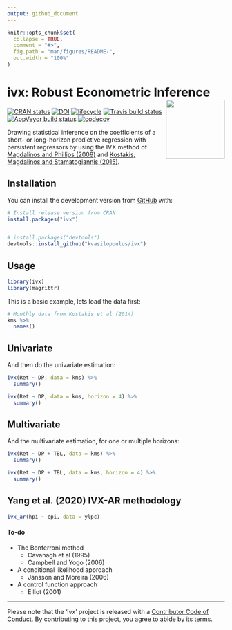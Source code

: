 ```yaml
---
output: github_document
---
```


```r
knitr::opts_chunk$set(
  collapse = TRUE,
  comment = "#>",
  fig.path = "man/figures/README-",
  out.width = "100%"
)
```
# ivx: Robust Econometric Inference <img src='man/figures/logo.png' align="right" height="136.5" />

[![CRAN status](https://www.r-pkg.org/badges/version/ivx)](https://cran.r-project.org/package=ivx)
[![DOI](https://zenodo.org/badge/137785074.svg)](https://zenodo.org/badge/latestdoi/137785074)
[![lifecycle](https://img.shields.io/badge/lifecycle-experimental-orange.svg)](https://www.tidyverse.org/lifecycle/#experimental)
[![Travis build status](https://travis-ci.org/kvasilopoulos/ivx.svg?branch=master)](https://travis-ci.org/kvasilopoulos/ivx)
[![AppVeyor build status](https://ci.appveyor.com/api/projects/status/github/kvasilopoulos/ivx?branch=master&svg=true)](https://ci.appveyor.com/project/kvasilopoulos/ivx)
[![codecov](https://codecov.io/gh/kvasilopoulos/ivx/branch/master/graph/badge.svg)](https://codecov.io/gh/kvasilopoulos/ivx)


Drawing statistical inference on the coefficients of a short- or long-horizon 
predictive regression with persistent regressors by using the IVX method of 
[Magdalinos and Phillips (2009)](https://doi.org/10.1017/S0266466608090154) and
[Kostakis, Magdalinos and Stamatogiannis (2015)](https://doi.org/10.1093/rfs/hhu139).

## Installation

You can install the development version from [GitHub](https://github.com/) with:

``` r
# Install release version from CRAN
install.packages("ivx")


# install.packages("devtools")
devtools::install_github("kvasilopoulos/ivx")
```
## Usage


```r
library(ivx)
library(magrittr)
```

This is a basic example, lets load the data first:

```r
# Monthly data from Kostakis et al (2014)
kms %>%
  names()

```

## Univariate

And then do the univariate estimation:

```r
ivx(Ret ~ DP, data = kms) %>% 
  summary()

ivx(Ret ~ DP, data = kms, horizon = 4) %>% 
  summary()

```

## Multivariate

And the multivariate estimation, for one or multiple horizons:

```r
ivx(Ret ~ DP + TBL, data = kms) %>% 
  summary()

ivx(Ret ~ DP + TBL, data = kms, horizon = 4) %>% 
  summary()

```


## Yang et al. (2020) IVX-AR methodology

```r
ivx_ar(hpi ~ cpi, data = ylpc)

```

#### To-do	

* The Bonferroni method	
  - Cavanagh et al (1995)	
  - Campbell and Yogo (2006)	
* A conditional likelihood approach	
  - Jansson and Moreira (2006)	
* A control function approach	
  - Elliot (2001)



---

Please note that the 'ivx' project is released with a [Contributor Code of Conduct](.github/CODE_OF_CONDUCT.md). By contributing to this project, you agree to abide by its terms.

